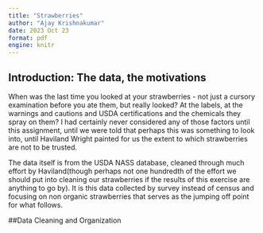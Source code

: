 ```yaml
---
title: "Strawberries"
author: "Ajay Krishnakumar"
date: 2023 Oct 23
format: pdf
engine: knitr
---
```


## Introduction: The data, the motivations

When was the last time you looked at your strawberries - not just a cursory examination before you ate them, but really looked? At the labels, at the warnings and cautions and USDA certifications and the chemicals they spray on them? I had certainly never considered any of those factors until this assignment, until we were told that perhaps this was something to look into, until Haviland Wright painted for us the extent to which strawberries are not to be trusted.

The data itself is from the USDA NASS database, cleaned through much effort by Haviland(though perhaps not one hundredth of the effort we should put into cleaning our strawberries if the results of this exercise are anything to go by). It is this data collected by survey instead of census and focusing on non organic strawberries that serves as the jumping off point for what follows.

##Data Cleaning and Organization
